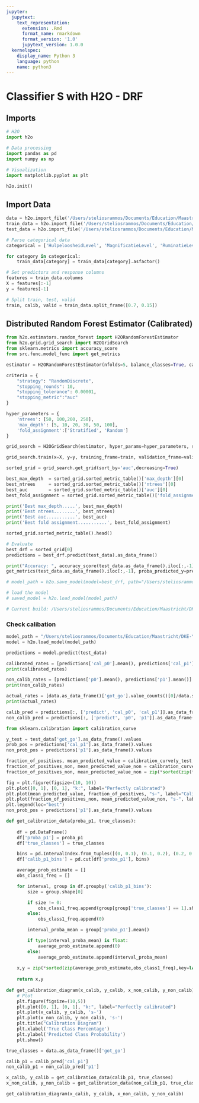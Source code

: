 ```yaml
---
jupyter:
  jupytext:
    text_representation:
      extension: .Rmd
      format_name: rmarkdown
      format_version: '1.0'
      jupytext_version: 1.0.0
  kernelspec:
    display_name: Python 3
    language: python
    name: python3
---
```


# Classifier S with H2O - DRF

## Imports

```python
# H2O
import h2o

# Data processing
import pandas as pd
import numpy as np

# Visualization
import matplotlib.pyplot as plt
```

```python
h2o.init()
```

## Import Data

```python
data = h2o.import_file('/Users/steliosrammos/Documents/Education/Maastricht/DKE-Year3/BachelorThesis/bachelor_thesis/data/processed/classifier_s/data_classifier_s.csv')
train_data = h2o.import_file('/Users/steliosrammos/Documents/Education/Maastricht/DKE-Year3/BachelorThesis/bachelor_thesis/data/processed/classifier_s/train_classifier_s.csv')
test_data = h2o.import_file('/Users/steliosrammos/Documents/Education/Maastricht/DKE-Year3/BachelorThesis/bachelor_thesis/data/processed/classifier_s/test_classifier_s.csv')
```

```python
# Parse categorical data
categorical = ['HulpeloosheidLevel', 'MagnificatieLevel', 'RuminatieLevel', 'TotaalLevel', 'got_go']

for category in categorical:
    train_data[category] = train_data[category].asfactor()
```

```python
# Set predictors and response columns
features = train_data.columns
X = features[:-1]
y = features[-1]
```

```python
# Split train, test, valid
train, calib, valid = train_data.split_frame([0.7, 0.15])
```

## Distributed Random Forest Estimator (Calibrated)

```python
from h2o.estimators.random_forest import H2ORandomForestEstimator
from h2o.grid.grid_search import H2OGridSearch
from sklearn.metrics import accuracy_score
from src.func.model_func import get_metrics
```

```python
estimator = H2ORandomForestEstimator(nfolds=5, balance_classes=True, calibrate_model=True, calibration_frame=calib, seed=1234)
```

```python
criteria = {
    "strategy": "RandomDiscrete", 
    "stopping_rounds": 10,
    "stopping_tolerance": 0.00001,
    "stopping_metric":"auc"
}

hyper_parameters = {
    'ntrees': [50, 100,200, 250],
    'max_depth': [5, 10, 20, 30, 50, 100],
    'fold_assignment':['Stratified', 'Random']
}

grid_search = H2OGridSearch(estimator, hyper_params=hyper_parameters, search_criteria=criteria)
```

```python
grid_search.train(x=X, y=y, training_frame=train, validation_frame=valid)
```

```python
sorted_grid = grid_search.get_grid(sort_by='auc',decreasing=True)

best_max_depth  = sorted_grid.sorted_metric_table()['max_depth'][0]
best_ntrees     = sorted_grid.sorted_metric_table()['ntrees'][0]
best_auc        = sorted_grid.sorted_metric_table()['auc'][0]
best_fold_assignment = sorted_grid.sorted_metric_table()['fold_assignment'][0]

print('Best max_depth.....', best_max_depth)
print('Best ntrees........', best_ntrees)
print('Best auc...........', best_auc)
print('Best fold assignment...........', best_fold_assignment)
```

```python
sorted_grid.sorted_metric_table().head()
```

```python
# Evaluate
best_drf = sorted_grid[0]
predictions = best_drf.predict(test_data).as_data_frame()
```

```python
print("Accuracy: ", accuracy_score(test_data.as_data_frame().iloc[:,-1], predictions["predict"]))
get_metrics(test_data.as_data_frame().iloc[:,-1], proba_predicted_y=predictions["p1"].values)
```

```python
# model_path = h2o.save_model(model=best_drf, path="/Users/steliosrammos/Documents/Education/Maastricht/DKE-Year3/BachelorThesis/bachelor_thesis/models/classifier_s/calibrate/classifier_s_h2o", force=True)

# load the model
# saved_model = h2o.load_model(model_path)

# Current build: /Users/steliosrammos/Documents/Education/Maastricht/DKE-Year3/BachelorThesis/bachelor_thesis/models/classifier_s/calibrated/classifier_s_h2o/Grid_DRF_py_9_sid_8e50_model_python_1552985644490_1_model_37'
```

### Check calibation

```python
model_path = "/Users/steliosrammos/Documents/Education/Maastricht/DKE-Year3/BachelorThesis/bachelor_thesis/models/classifier_s/calibrated/classifier_s_h2o/Grid_DRF_py_9_sid_8e50_model_python_1552985644490_1_model_37"
model = h2o.load_model(model_path)
```

```python
predictions = model.predict(test_data)
```

```python
calibrated_rates = [predictions['cal_p0'].mean(), predictions['cal_p1'].mean()]
print(calibrated_rates)
```

```python
non_calib_rates = [predictions['p0'].mean(), predictions['p1'].mean()]
print(non_calib_rates)
```

```python
actual_rates = [data.as_data_frame()['got_go'].value_counts()[0]/data.shape[0], data.as_data_frame()['got_go'].value_counts()[1]/data.shape[0]]
print(actual_rates)
```

```python
calib_pred = predictions[:, ['predict', 'cal_p0', 'cal_p1']].as_data_frame()
non_calib_pred = predictions[:, ['predict', 'p0', 'p1']].as_data_frame()
```

```python
from sklearn.calibration import calibration_curve
```

```python
y_test = test_data['got_go'].as_data_frame().values
prob_pos = predictions['cal_p1'].as_data_frame().values
non_prob_pos = predictions['p1'].as_data_frame().values

fraction_of_positives, mean_predicted_value = calibration_curve(y_test, prob_pos, n_bins=10)
fraction_of_positives_non, mean_predicted_value_non = calibration_curve(y_test, non_prob_pos, n_bins=10)
fraction_of_positives_non, mean_predicted_value_non = zip(*sorted(zip(fraction_of_positives_non,mean_predicted_value_non),key=lambda x: x[0]))

fig = plt.figure(figsize=(10, 10))
plt.plot([0, 1], [0, 1], "k:", label="Perfectly calibrated")
plt.plot(mean_predicted_value, fraction_of_positives, "s-", label="Calibrated")
plt.plot(fraction_of_positives_non, mean_predicted_value_non, "s-", label="Uncalibrated")
plt.legend(loc="best")
non_prob_pos = predictions['p1'].as_data_frame().values
```

```python
def get_calibration_data(proba_p1, true_classes):
 
    df = pd.DataFrame()
    df['proba_p1'] = proba_p1
    df['true_classes'] = true_classes

    bins = pd.IntervalIndex.from_tuples([(0, 0.1), (0.1, 0.2), (0.2, 0.3), (0.3, 0.4), (0.4, 0.5), (0.5, 0.6), (0.6, 0.7), (0.8, 0.9), (0.9, 1.0)])
    df['calib_p1_bins'] = pd.cut(df['proba_p1'], bins)

    average_prob_estimate = []
    obs_class1_freq = []

    for interval, group in df.groupby('calib_p1_bins'):
        size = group.shape[0]

        if size != 0:
            obs_class1_freq.append(group[group['true_classes'] == 1].shape[0]/group.shape[0])
        else:
            obs_class1_freq.append(0)

        interval_proba_mean = group['proba_p1'].mean()

        if type(interval_proba_mean) is float:
            average_prob_estimate.append(0)
        else:
            average_prob_estimate.append(interval_proba_mean)
            
    x,y = zip(*sorted(zip(average_prob_estimate,obs_class1_freq),key=lambda x: x[0]))
    
    return x,y
    
def get_calibration_diagram(x_calib, y_calib, x_non_calib, y_non_calib):
    # Plot
    plt.figure(figsize=(10,5))
    plt.plot([0, 1], [0, 1], "k:", label="Perfectly calibrated")
    plt.plot(x_calib, y_calib, 's-')
    plt.plot(x_non_calib, y_non_calib, 's-')
    plt.title("Calibration Diagram")
    plt.xlabel('True Class Percentage')
    plt.ylabel('Predicted Class Probability')
    plt.show()
```

```python
true_classes = data.as_data_frame()['got_go']

calib_p1 = calib_pred['cal_p1']
non_calib_p1 = non_calib_pred['p1']

x_calib, y_calib = get_calibration_data(calib_p1, true_classes)
x_non_calib, y_non_calib = get_calibration_data(non_calib_p1, true_classes)

get_calibration_diagram(x_calib, y_calib, x_non_calib, y_non_calib)
```

```python

```
